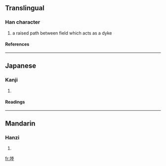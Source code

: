 ==Translingual==
===Han character===
{{Han char|rn=32|rad=土|as=09|sn=12|four=|canj=土火手土 (GFQG)}}
# a raised path between field which acts as a dyke
====References====
{{Han ref|kx=0232.210|dkj=05237|dj=0470.180|hdz=10467.010|uh=5818|ud=22552}}
----
==Japanese==
===Kanji===
{{ja-kanji|grade=|rs=土09}}
# {{defn|Japanese}} 
====Readings====
{{ja-readings|on=[[しょう]] (shō)|kun=}}
----
==Mandarin==
===Hanzi===
{{cmn-hanzi|pin=[[chéng]] ([[cheng2]])|wg=ch'eng<sup>2</sup>}}
# {{defn|Mandarin}}

[[fr:堘]]